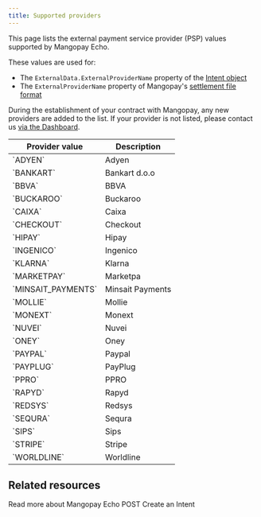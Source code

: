 ```yaml
---
title: Supported providers
---
```


This page lists the external payment service provider (PSP) values supported by Mangopay Echo.

These values are used for: 
- The `ExternalData.ExternalProviderName` property of the [Intent object](/api-reference/intents/create-intent)
- The `ExternalProviderName` property of Mangopay's [settlement file format](/guides/echo/settlement-file)

During the establishment of your contract with Mangopay, any new providers are added to the list. If your provider is not listed, please contact us <a href="https://hub.mangopay.com/" target="_blank">via the Dashboard</a>.

<table>
<thead>
<tr>
<th class="header">Provider value</th>
<th class="header">Description</th>
</tr>
</thead>
<tbody>
<tr><td class="table-content">`ADYEN`</td><td class="table-content">Adyen</td></tr>
<tr><td class="table-content">`BANKART`</td><td class="table-content">Bankart d.o.o</td></tr>
<tr><td class="table-content">`BBVA`</td><td class="table-content">BBVA</td></tr>
<tr><td class="table-content">`BUCKAROO`</td><td class="table-content">Buckaroo</td></tr>
<tr><td class="table-content">`CAIXA`</td><td class="table-content">Caixa</td></tr>
<tr><td class="table-content">`CHECKOUT`</td><td class="table-content">Checkout</td></tr>
<tr><td class="table-content">`HIPAY`</td><td class="table-content">Hipay</td></tr>
<tr><td class="table-content">`INGENICO`</td><td class="table-content">Ingenico</td></tr>
<tr><td class="table-content">`KLARNA`</td><td class="table-content">Klarna</td></tr>
<tr><td class="table-content">`MARKETPAY`</td><td class="table-content">Marketpa</td></tr>
<tr><td class="table-content">`MINSAIT_PAYMENTS`</td><td class="table-content">Minsait Payments</td></tr>
<tr><td class="table-content">`MOLLIE`</td><td class="table-content">Mollie</td></tr>
<tr><td class="table-content">`MONEXT`</td><td class="table-content">Monext</td></tr>
<tr><td class="table-content">`NUVEI`</td><td class="table-content">Nuvei</td></tr>
<tr><td class="table-content">`ONEY`</td><td class="table-content">Oney</td></tr>
<tr><td class="table-content">`PAYPAL`</td><td class="table-content">Paypal</td></tr>
<tr><td class="table-content">`PAYPLUG`</td><td class="table-content">PayPlug</td></tr>
<tr><td class="table-content">`PPRO`</td><td class="table-content">PPRO</td></tr>
<tr><td class="table-content">`RAPYD`</td><td class="table-content">Rapyd</td></tr>
<tr><td class="table-content">`REDSYS`</td><td class="table-content">Redsys</td></tr>
<tr><td class="table-content">`SEQURA`</td><td class="table-content">Sequra</td></tr>
<tr><td class="table-content">`SIPS`</td><td class="table-content">Sips</td></tr>
<tr><td class="table-content">`STRIPE`</td><td class="table-content">Stripe</td></tr>
<tr><td class="table-content">`WORLDLINE`</td><td class="table-content">Worldline</td></tr>
</tbody>
</table>

## Related resources

<CardGroup col={2}> 
<Card title="Guides" href="/guides/echo">
Read more about Mangopay Echo
</Card>
<Card title="Endpoints" href="/api-reference/intents/create-intent">
POST Create an Intent
</Card>
</CardGroup>